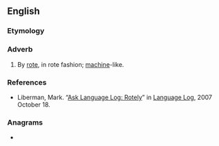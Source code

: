 ==English==

===Etymology===
{{suffix|en|rote|ly}}

===Adverb===
{{en-adv}}

# By [[rote]], in rote fashion; [[machine]]-like.

===References===
* Liberman, Mark. “[http://itre.cis.upenn.edu/~myl/languagelog/archives/005035.html Ask Language Log: Rotely]” in [[w:Language Log|Language Log]], 2007 October 18.

===Anagrams===
* {{anagrams|en|a=elorty|Ortley|torely}}